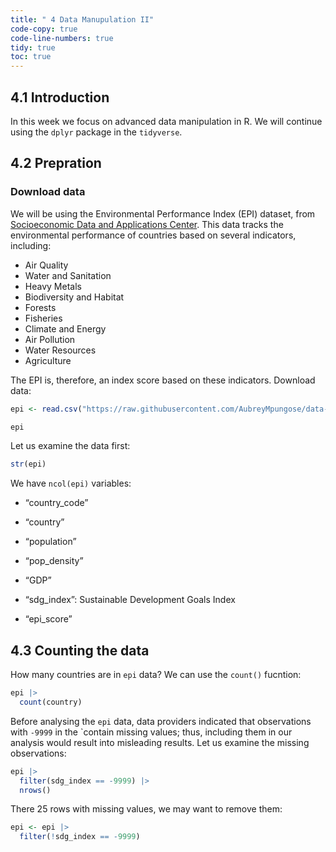 ```yaml
---
title: " 4 Data Manupulation II"
code-copy: true
code-line-numbers: true
tidy: true
toc: true
---
```


## 4.1 Introduction

In this week we focus on advanced data manipulation in R. We will continue using the `dplyr` package in the `tidyverse`.

## 4.2 Prepration

### Download data

We will be using the Environmental Performance Index (EPI) dataset, from [Socioeconomic Data and Applications Center](https://sedac.ciesin.columbia.edu/data/set/epi-environmental-performance-index-2018). This data tracks the environmental performance of countries based on several indicators, including:

-   Air Quality
-   Water and Sanitation
-   Heavy Metals
-   Biodiversity and Habitat
-   Forests
-   Fisheries
-   Climate and Energy
-   Air Pollution
-   Water Resources
-   Agriculture

The EPI is, therefore, an index score based on these indicators. Download data:

```r
epi <- read.csv("https://raw.githubusercontent.com/AubreyMpungose/data-science-course/main/weeks/data/epi_data.csv")

epi
```

Let us examine the data first:

```r

str(epi)
```

We have `ncol(epi)` variables:

-   "country_code"

-   "country"

-   "population"

-   "pop_density"

-   "GDP"

-   "sdg_index": Sustainable Development Goals Index

-   "epi_score"


## 4.3 Counting the data

How many countries are in `epi` data? We can use the `count()` fucntion:

```r
epi |> 
  count(country)
```














Before analysing  the `epi` data, data providers indicated that observations with `-9999` in the `contain missing values; thus, including them in our analysis would result into misleading results. Let us examine the missing observations:

```r

epi |> 
  filter(sdg_index == -9999) |> 
  nrows()
```

There 25 rows with missing values, we may want to remove them:

```r

epi <- epi |> 
  filter(!sdg_index == -9999)
```


